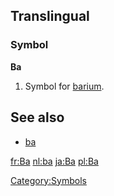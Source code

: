 ==Translingual==
=== Symbol ===
'''Ba'''

#{{chemistry}} Symbol for [[barium]].
[[Category:Symbols]]

== See also ==
*[[ba]]

[[fr:Ba]]
[[nl:ba]]
[[ja:Ba]]
[[pl:Ba]]